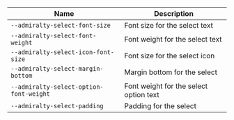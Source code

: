 
| Name | Description |
| --- | --- |
| `--admiralty-select-font-size` | Font size for the select text |
| `--admiralty-select-font-weight` | Font weight for the select text |
| `--admiralty-select-icon-font-size` | Font size for the select icon |
| `--admiralty-select-margin-bottom` | Margin bottom for the select |
| `--admiralty-select-option-font-weight` | Font weight for the select option text |
| `--admiralty-select-padding` | Padding for the select |

